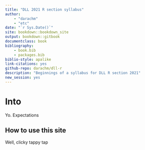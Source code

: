 ```yaml
--- 
title: "DLL 2021 R section syllabus"
author: 
    - "darachm"
    - "etc"
date: "`r Sys.Date()`"
site: bookdown::bookdown_site
output: bookdown::gitbook
documentclass: book
bibliography: 
    - book.bib
    - packages.bib
biblio-style: apalike
link-citations: yes
github-repo: darachm/dll-r
description: "Beginnings of a syllabus for DLL R section 2021"
new_session: yes
---
```


# Into

Yo.
Expectations

## How to use this site

Well, clicky tappy tap
